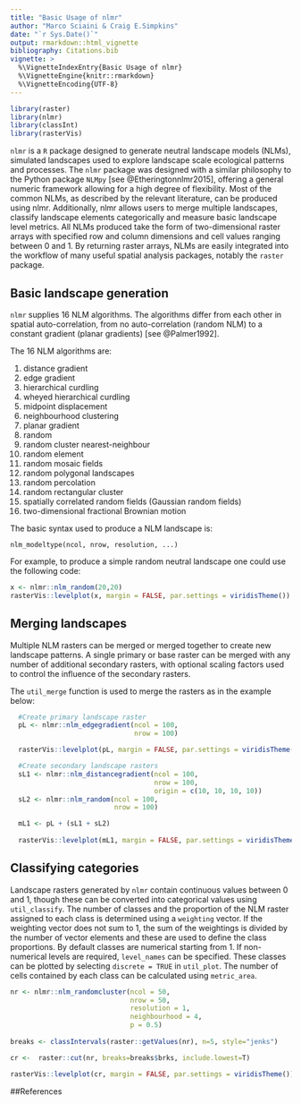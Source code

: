 ```yaml
---
title: "Basic Usage of nlmr"
author: "Marco Sciaini & Craig E.Simpkins"
date: "`r Sys.Date()`"
output: rmarkdown::html_vignette
bibliography: Citations.bib
vignette: >
  %\VignetteIndexEntry{Basic Usage of nlmr}
  %\VignetteEngine{knitr::rmarkdown}
  %\VignetteEncoding{UTF-8}
---
```


```r
library(raster)
library(nlmr)
library(classInt)
library(rasterVis)
```

`nlmr` is a `R` package designed to generate neutral landscape models (NLMs), 
simulated landscapes used to explore landscape scale ecological patterns and 
processes. The `nlmr` package was designed with a similar philosophy to the 
Python package `NLMpy` [see @Etheringtonnlmr2015], offering a general numeric 
framework allowing for a high degree of flexibility. Most of the common NLMs, 
as described by the relevant literature, can be produced using nlmr. 
Additionally, nlmr allows users to merge multiple landscapes, classify landscape
elements categorically and measure basic landscape level metrics. All NLMs 
produced take the form of two-dimensional raster arrays with specified row and 
column dimensions and cell values ranging between 0 and 1. By returning raster 
arrays, NLMs are easily integrated into the workflow of many useful spatial
analysis packages, notably the `raster` package.

## Basic landscape generation

`nlmr` supplies 16 NLM algorithms. The algorithms differ from each other in 
spatial auto-correlation, from no auto-correlation (random NLM) to a constant 
gradient (planar gradients) [see @Palmer1992].  

The 16 NLM algorithms are:

1. distance gradient
1. edge gradient  
1. hierarchical curdling
1. wheyed hierarchical curdling
1. midpoint displacement 
1. neighbourhood clustering
1. planar gradient  
1. random  
1. random cluster nearest-neighbour 
1. random element 
1. random mosaic fields
1. random polygonal landscapes
1. random percolation  
1. random rectangular cluster 
1. spatially correlated random fields (Gaussian random fields)  
1. two-dimensional fractional Brownian motion

The basic syntax used to produce a NLM landscape is:
```
nlm_modeltype(ncol, nrow, resolution, ...)
```
    
For example, to produce a simple random neutral landscape one could use the 
following code:

```r
x <- nlmr::nlm_random(20,20)
rasterVis::levelplot(x, margin = FALSE, par.settings = viridisTheme())
```



## Merging landscapes

Multiple NLM rasters can be merged or merged together to create new landscape 
patterns. A single primary or base raster can be merged with any number of 
additional secondary rasters, with optional scaling factors used to control the 
influence of the secondary rasters.  

The `util_merge` function is used to merge the rasters as in the example below:

```r
  #Create primary landscape raster
  pL <- nlmr::nlm_edgegradient(ncol = 100,
                               nrow = 100)

  rasterVis::levelplot(pL, margin = FALSE, par.settings = viridisTheme())

  #Create secondary landscape rasters
  sL1 <- nlmr::nlm_distancegradient(ncol = 100,
                                    nrow = 100,
                                    origin = c(10, 10, 10, 10))
  sL2 <- nlmr::nlm_random(ncol = 100,
                          nrow = 100)

  mL1 <- pL + (sL1 + sL2)
  
  rasterVis::levelplot(mL1, margin = FALSE, par.settings = viridisTheme())
```

## Classifying categories

Landscape rasters generated by `nlmr` contain continuous values between 0 and 1,
though these can be converted into categorical values using `util_classify`. The
number of classes and the proportion of the NLM raster assigned to each class is
determined using a `weighting` vector. If the weighting vector does not sum to 
1, the sum of the weightings is divided by the number of vector elements and 
these are used to define the class proportions. By default classes are numerical
starting from 1. If non-numerical levels are required, `level_names` can be 
specified. These classes can be plotted by selecting `discrete = TRUE` in 
`util_plot`. The number of cells contained by each class can be calculated using
`metric_area`.

```r
nr <- nlmr::nlm_randomcluster(ncol = 50,
                              nrow = 50,
                              resolution = 1,
                              neighbourhood = 4,
                              p = 0.5)
                              
breaks <- classIntervals(raster::getValues(nr), n=5, style="jenks")

cr <-  raster::cut(nr, breaks=breaks$brks, include.lowest=T)

rasterVis::levelplot(cr, margin = FALSE, par.settings = viridisTheme())
```

##References
